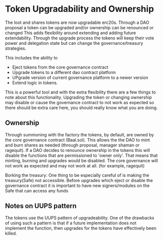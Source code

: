 
# Token Upgradability and Ownership

The loot and shares tokens are now upgradable erc20s. 
Through a DAO proposal a token can be upgraded and/or ownership can be renounced or changed
This adds flexibility around extending and adding future extendability.
Through the upgrade process the tokens will keep their vote power and 
delegation state but can change the governance/treasury strategies. 

This includes the ability to 
- Eject tokens from the core governance contract
- Upgrade tokens to a different dao contract platform
- UPgrade version of current governance platform to a newer version
- Extend logic in tokens.

This is a powerful tool and with the extra flexibility there are a few 
things to note about this functionality. Upgrading the token or changing ownership 
may disable or cause the governance contract to not work as expected so there should be 
extra care here, you should really know what you are doing.

## Ownership
Through summoning with the factory the tokens, by default,
are owned by the core governance contract (Baal.sol). This allows the 
the DAO to mint and burn shares as needed (through proposal, manager shaman or ragequit).
If a DAO decides to renounce ownership in the tokens this will disable 
the functions that are permissioned to 'owner only'. 
That means that minting, burning and upgrades would be disabled. 
The core governance will not work as expected and may not work at all. (for example, ragequit)

Borking the treasury: One thing to be especially careful of is making the treasury(Safe) not accessible.
Before upgrades which eject or disable the governance contract it is 
important to have new signers/modules on the Safe that can access any funds

## Notes on UUPS pattern
The tokens use the UUPS pattern of upgradeability. 
One of the drawbacks of using such a pattern is that 
if a future implementation does not
implement the function, then upgrades for the tokens have effectively been killed.


